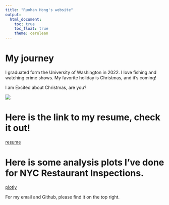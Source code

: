 ```yaml
---
title: "Ruohan Hong's website"
output: 
  html_document:
    toc: true
    toc_float: true
    theme: cerulean
---
```


# My journey
I graduated form the University of Washington in 2022. I love fishing and watching crime shows. My favorite holiday is Christmas, and it's coming!

I am Excited about Christmas, are you?

![](christmas.jpeg)

# Here is the link to my resume, check it out!

[resume](resume.html)

# Here is some analysis plots I've done for NYC Restaurant Inspections.
[plotly](plotly.html)

For my email and Github, please find it on the top right.
